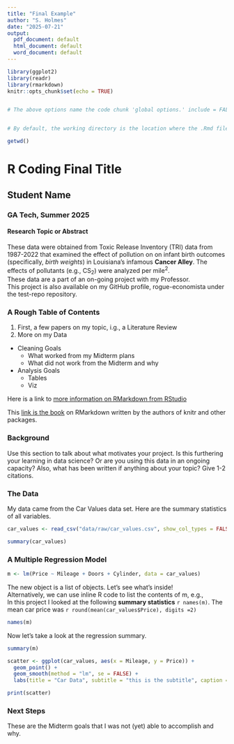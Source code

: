 ```yaml
---
title: "Final Example"
author: "S. Holmes"
date: "2025-07-21"
output:
  pdf_document: default
  html_document: default
  word_document: default
---
```


```r
library(ggplot2)
library(readr)
library(rmarkdown)
knitr::opts_chunk$set(echo = TRUE)


# The above options name the code chunk 'global options.' include = FALSE means this code chunk will not be rendered in the final document. The knitr package will create the report once rendered.


# By default, the working directory is the location where the .Rmd file is saved. setwd() does not work in RMarkdown!
```

```r
getwd()
```

# R Coding Final Title

## Student Name

### GA Tech, Summer 2025

#### Research Topic or Abstract

These data were obtained from Toxic Release Inventory (TRI) data from 1987-2022 that examined the effect of pollution on on infant birth outcomes (specifically, *birth weights*) in Louisiana's infamous **Cancer Alley**. The effects of pollutants (e.g., CS~2~) were analyzed per mile^2^.\
These data are a part of an on-going project with my Professor.\
This project is also available on my GitHub profile, rogue-economista under the test-repo repository. \newpage

```{=html}
<!-- 
Below is a numbered list of topics in the submission. Note that you can also add a table of contents to the YAML header -->
```

### A Rough Table of Contents

1.  First, a few papers on my topic, i.g., a Literature Review
2.  More on my Data

```{=html}
<!--
note that subtopics need to be indented. Below is an unordered list
-->
```

-   Cleaning Goals
    -   What worked from my Midterm plans
    -   What did not work from the Midterm and why
-   Analysis Goals
    -   Tables
    -   Viz

Here is a link to [more information on RMarkdown from RStudio](https://rmarkdown.rstudio.com/gallery.html)

This [link is the book](https://bookdown.org/yihui/rmarkdown-cookbook/) on RMarkdown written by the authors of knitr and other packages.

\newpage

### Background

Use this section to talk about what motivates your project. Is this furthering your learning in data science? Or are you using this data in an ongoing capacity? Also, what has been written if anything about your topic? Give 1-2 citations.

### The Data

My data came from the Car Values data set. Here are the summary statistics of all variables.

```r
car_values <- read_csv("data/raw/car_values.csv", show_col_types = FALSE)
```

```r
summary(car_values)
```

\newpage

### A Multiple Regression Model

```r

m <- lm(Price ~ Mileage + Doors + Cylinder, data = car_values)

```

The new object is a list of objects. Let's see what's inside!\
Alternatively, we can use inline R code to list the contents of m, e.g.,\
In this project I looked at the following **summary statistics** `r names(m)`. The mean car price was `r round(mean(car_values$Price), digits =2)`

```r
names(m)

```

\newpage

Now let's take a look at the regression summary.

```r
summary(m)
```

\newpage

```r
scatter <- ggplot(car_values, aes(x = Mileage, y = Price)) +
  geom_point() +
  geom_smooth(method = "lm", se = FALSE) +
  labs(title = "Car Data", subtitle = "this is the subtitle", caption = "use the caption to give more information about the viz above")

print(scatter)
```

### Next Steps

These are the Midterm goals that I was not (yet) able to accomplish and why.
